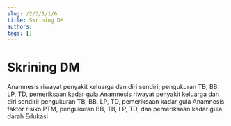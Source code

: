 ```yaml
---
slug: /2/3/1/1/6
title: Skrining DM
authors: 
tags: []
---
```



# Skrining DM

<Tabs>
<TabItem value='puskesmas' label='Puskesmas'>
Anamnesis riwayat penyakit keluarga dan diri sendiri; pengukuran TB, BB, LP, TD, pemeriksaan kadar gula
</TabItem>
<TabItem value='pustu' label='Pustu'>
Anamnesis riwayat penyakit keluarga dan diri sendiri; pengukuran TB, BB, LP, TD, pemeriksaan kadar gula
</TabItem>
<TabItem value='posyandu' label='Posyandu'>
Anamnesis faktor risiko PTM, pengukuran BB, TB, LP, TD, dan pemeriksaan kadar gula darah
</TabItem>
<TabItem value='rumah' label='Kunjungan Rumah'>
Edukasi
</TabItem>
</Tabs>

